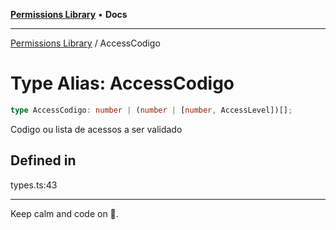 
<Meta title="Libs/Permissions/type-aliases/AccessCodigo" />



[**Permissions Library**](/?path=/docs/libs-permissions-overview--page) • **Docs**

***

[Permissions Library](/?path=/docs/libs-permissions-overview--page) / AccessCodigo

# Type Alias: AccessCodigo

```ts
type AccessCodigo: number | (number | [number, AccessLevel])[];
```

Codigo ou lista de acessos a ser validado

## Defined in

types.ts:43


***

Keep calm and code on 🤘.